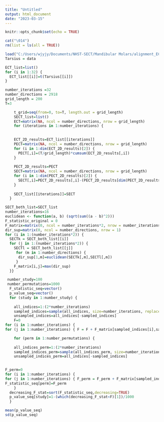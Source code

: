 ---
title: "Untitled"
output: html_document
date: "2023-03-15"
---

```{r setup, include=FALSE}
knitr::opts_chunk$set(echo = TRUE)
```

```{r}
cat("\014")
rm(list = ls(all = TRUE))
```

```{r}
load("C:/Users/wjyjy/Documents/NHST-SECT/Mandibular Molars/alignment_ECT/Tarsius.RData")
Tarsius = data
```

```{r}
ECT_list=list()
for (i in 1:32) {
  ECT_list[[i]]=t(Tarsius[[i]])
}
```

```{r}
number_iterations =32
number_directions = 2918
grid_length = 200
T=3
```

```{r}
    t_grid=seq(from=0, to=T, length.out = grid_length)
    SECT_list=list()
    ECT=matrix(NA, ncol = number_directions, nrow = grid_length)
    for (iterations in 1:number_iterations) {
    
    
    ECT_2D_results=ECT_list[[iterations]]
    PECT=matrix(NA, ncol = number_directions, nrow = grid_length)
    for (i in 1:dim(ECT_2D_results)[2]) {
      PECT[,i]=(T/grid_length)*cumsum(ECT_2D_results[,i])
    }
    
    PECT_2D_results=PECT
    SECT=matrix(NA, ncol = number_directions, nrow = grid_length)
    for (i in 1:dim(PECT_2D_results)[2]) {
      SECT[,i]=PECT_2D_results[,i]-(PECT_2D_results[dim(PECT_2D_results)[1],i]/T)*t_grid
    }
    
    SECT_list[[iterations]]=SECT
  }
```

```{r}
SECT_both_list=SECT_list
number_iterations=16
euclidean <- function(a, b) (sqrt(sum((a - b)^2)))
F_statistic_original = 0
F_matrix=matrix(0, ncol = number_iterations*2, nrow = number_iterations*2)
dir_sup=matrix(0, ncol = number_directions, nrow = 1)
for (i in 1:(number_iterations*2)) {
  SECTk = SECT_both_list[[i]]
  for (j in 1:(number_iterations*2)) {
    SECTl = SECT_both_list[[j]]
     for (m in 1:number_directions) {
      dir_sup[1,m]=euclidean(SECTk[,m],SECTl[,m])
     }
    F_matrix[i,j]=max(dir_sup)
  }}
```

```{r}
 number_study=100
 number_permutations=1000
  F_statistic_seq=vector()
  p_value_seq=vector()
  for (study in 1:number_study) {
    
    all_indices=1:(2*number_iterations)
    sampled_indices=sample(all_indices, size=number_iterations, replace = FALSE)
    unsampled_indices=all_indices[-sampled_indices]
    F=0   
for (i in 1:number_iterations) {
for (j in 1:number_iterations) { F = F + F_matrix[sampled_indices[i],sampled_indices[j]] +　F_matrix[unsampled_indices[i],unsampled_indices[j]]}}

    for (perm in 1:number_permutations) {
    
    all_indices_perm=1:(2*number_iterations)
    sampled_indices_perm=sample(all_indices_perm, size=number_iterations, replace = FALSE)
    unsampled_indices_perm=all_indices[-sampled_indices]

    
F_perm=0   
for (i in 1:number_iterations) {
for (j in 1:number_iterations) { F_perm = F_perm + F_matrix[sampled_indices_perm[i],sampled_indices_perm[j]] +　F_matrix[unsampled_indices_perm[i],unsampled_indices_perm[j]]}}
F_statistic_seq[perm]=F_perm
    }
  decreasing_F_stat=sort(F_statistic_seq,decreasing=TRUE)
  p_value_seq[study]=1-(which(decreasing_F_stat<F)[1])/1000
  }
```


```{r}
mean(p_value_seq)
sd(p_value_seq)
```
